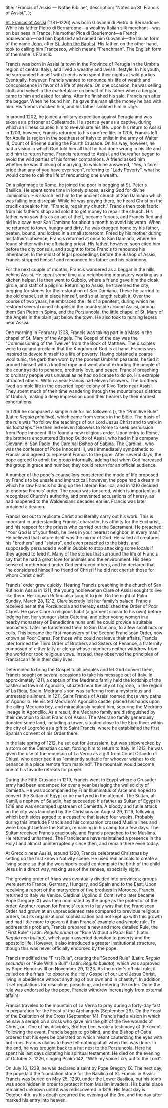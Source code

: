   title: "Francis of Assisi — Notae Bibliae",
  description: "Notes on St. Francis of Assisi.",
};

<Initial text="Francis of Assisi" />

[St. Francis of Assisi](/glossary/names#francis) (1181–1226) was born Giovanni di Pietro di Bernardone. While his father Pietro di Bernardone—a wealthy Italian silk merchant—was on business in France, his mother Pica di Bourlemont—a French noblewoman—had him baptized and named him Giovanni—the Italian form of the name [John](/glossary/names#john), after [ St. John the Baptist](/people/saints/biblical/john-the-baptist). His father, on the other hand, took to calling him Francesco, which means "Frenchman". The English form of the name is Francis.

Francis was born in Assisi (a town in the Province of Perugia in the Umbria region of central Italy), and lived a wealthy and lavish lifestyle. In his youth, he surrounded himself with friends who spent their nights at wild parties. Eventually, however, Francis wanted to renounce his life of wealth and concupiscence in favor of a life of service. On one occasion, he was selling cloth and velvet in the marketplace on behalf of his father when a beggar came to him and asked for alms. After he finished his sale, Francis ran after the beggar. When he found him, he gave the man all the money he had with him. His friends mocked him, and his father scolded him in rage.

In around 1202, he joined a military expedition against Perugia and was taken as a prisoner at Collestrada. He spent a year as a captive, during which an illness caused him to re-evaluate his life. Upon his return to Assisi in 1203, however, Francis returned to his carefree life. In 1205, Francis left for Apulia (a region in the southeast of Italy) to enlist in the army of Walter III, Count of Brienne during the Fourth Crusade. On his way, however, he had a vision in which God told him all that he had done wrong in his life and told him to return home. Francis returned to Assisi, and thereafter began to avoid the wild parties of his former companions. A friend asked him whether he was thinking of marrying, to which he answered, "Yes, a fairer bride than any of you have ever seen", referring to "Lady Poverty", what he would come to call the life of renouncing one's wealth.

On a pilgrimage to Rome, he joined the poor in begging at St. Peter's Basilica. He spent some time in lonely places, asking God for divine illumination. His search led him to the ancient church at San Damiano which was falling into disrepair. While he was praying there, he heard Christ on the crucifix speak to him, "Francis, repair my church." Francis then took fabric from his father's shop and sold it to get money to repair the church. His father, who saw this as an act of theft, became furious, and Francis fled and hid in a cave near San Damiano for about a month to avoid his wrath. When he returned to town, hungry and dirty, he was dragged home by his father, beaten, bound, and locked in a small storeroom. Freed by his mother during his father's absence, Francis returned at once to San Damiano, where he found shelter with the officiating priest. His father, however, soon cited him before the city consuls, and sought to force Francis to renounce his inheritance. In the midst of legal proceedings before the Bishop of Assisi, Francis stripped himself and renounced his father and his patrimony.

For the next couple of months, Francis wandered as a beggar in the hills behind Assisi. He spent some time at a neighboring monastery working as a kitchen helper. He then went to Gubbio, where a friend gave him the cloak, girdle, and staff of a pilgrim. Returning to Assisi, he traversed the city, begging for stones for the restoration of San Damiano. These he carried to the old chapel, set in place himself, and so at length rebuilt it. Over the course of two years, he embraced the life of a penitent, during which he restored several ruined chapels in the countryside around Assisi, among them San Pietro in Spina, and the Porziuncola, the little chapel of St. Mary of the Angels in the plain just below the town. He also took to nursing lepers near Assisi.

One morning in February 1208, Francis was taking part in a Mass in the chapel of St. Mary of the Angels. The Gospel of the day was the "Commissioning of the Twelve" from the Book of Matthew. The disciples were to go and proclaim that the Kingdom of God is at hand. Francis was inspired to devote himself to a life of poverty. Having obtained a coarse wool tunic, the garb then worn by the poorest Umbrian peasants, he tied it around himself with a knotted rope and went about exhorting the people of the countryside to penance, brotherly love, and peace. Francis' preaching to ordinary people was unusual as he had no license to do so. His example attracted others. Within a year Francis had eleven followers. The brothers lived a simple life in the deserted leper colony of Rivo Torto near Assisi. They spent much of their time wandering through the mountainous districts of Umbria, making a deep impression upon their hearers by their earnest exhortations.

In 1209 he composed a simple rule for his followers (<Definition lang="latin" anchor="frater" text="friars" />), the "Primitive Rule" (Latin: *Regula primitiva*), which came from verses in the Bible. The basis of the rule was "to follow the teachings of our Lord Jesus Christ and to walk in his footsteps." He then led eleven followers to Rome to seek permission from Pope Innocent III to found a new religious order. Upon entry to Rome, the brothers encountered Bishop Guido of Assisi, who had in his company Giovanni di San Paolo, the Cardinal Bishop of Sabina. The Cardinal, who was the confessor of Pope Innocent III, was immediately sympathetic to Francis and agreed to represent Francis to the pope. After several days, the pope agreed to admit the group informally, adding that when God increased the group in grace and number, they could return for an official audience.

A number of the pope's counsellors considered the mode of life proposed by Francis to be unsafe and impractical, however, the pope had a dream in which he saw Francis holding up the Lateran Basilica, and in 1210 decided to endorse Francis' order. The group was tonsured, which is important as it recognized Church's authority, and prevented accusations of heresy, as had happened to the Waldensians decades earlier. Francis was later ordained a deacon.

Francis set out to replicate Christ and literally carry out his work. This is important in understanding Francis' character, his affinity for the Eucharist, and his respect for the priests who carried out the Sacrament. He preached: "Your God is of your flesh, he lives in your nearest neighbor, in every man." He believed that nature itself was the mirror of God. He called all creatures his "brothers" and "sisters", and even preached to the birds, and supposedly persuaded a wolf in Gubbio to stop attacking some locals if they agreed to feed it. Many of the stories that surround the life of Francis say that he had a great love for animals and the environment. His deep sense of brotherhood under God embraced others, and he declared that "he considered himself no friend of Christ if he did not cherish those for whom Christ died".

Francis' order grew quickly. Hearing Francis preaching in the church of San Rufino in Assisi in 1211, the young noblewoman Clare of Assisi sought to live like them. Her cousin Rufino also sought to join. On the night of Palm Sunday, March 28, 1212, Clare secretly left her family's palace. Francis received her at the Porziuncola and thereby established the Order of Poor Clares. He gave Clare a religious habit (a garment similar to his own) before lodging her, her younger sister Caterina, and other young women in a nearby monastery of Benedictine nuns until he could provide a suitable monastery. Later he transferred them to San Damiano, to a few small huts or cells. This became the first monastery of the Second Franciscan Order, now known as Poor Clares. For those who could not leave their affairs, Francis later formed the Third Order of Brothers and Sisters of Penance, a fraternity composed of either laity or clergy whose members neither withdrew from the world nor took religious vows. Instead, they observed the principles of Franciscan life in their daily lives.

Determined to bring the Gospel to all peoples and let God convert them, Francis sought on several occasions to take his message out of Italy. In approximately 1211, a captain of the Medrano family held the lordship of the castle and town of Agoncillo, situated near the city of Logroño, in the region of La Rioja, Spain. Medrano's son was suffering from a mysterious and untreatable ailment. In 1211, Saint Francis of Assisi roamed those very paths of Agoncillo. He visited Medrano's Agoncillo castle, placed his hands upon the ailing Medrano boy, and miraculously healed him, securing the Medrano lineage in Agoncillo. As a result, the Medrano family are distinguished by their devotion to Saint Francis of Assisi. The Medrano family generously donated some land, including a tower, situated close to the Ebro River within the city of Logroño as a gift to Saint Francis, where he established the first Spanish convent of his Order there.

In the late spring of 1212, he set out for Jerusalem, but was shipwrecked by a storm on the Dalmatian coast, forcing him to return to Italy. In 1213, he was given the use of the mountain of La Verna as a gift from Count Orlando di Chiusi, who described it as "eminently suitable for whoever wishes to do penance in a place remote from mankind". The mountain would become one of his favorite retreats for prayer.

During the Fifth Crusade in 1219, Francis went to Egypt where a Crusader army had been encamped for over a year besieging the walled city of Damietta. He was accompanied by Friar Illuminatus of Arce and hoped to convert the Sultan of Egypt or be martyred in the attempt. The Sultan, al-Kamil, a nephew of Saladin, had succeeded his father as Sultan of Egypt in 1218 and was encamped upstream of Damietta. A bloody and futile attack on the city was launched by the Christians on August 29, 1219, following which both sides agreed to a ceasefire that lasted four weeks. Probably during this interlude Francis and his companion crossed Muslim lines and were brought before the Sultan, remaining in his camp for a few days. The Sultan received Francis graciously, and Francis preached to the Muslims. He returned unharmed. The Franciscans have maintained a presence in the Holy Land almost uninterruptedly since then, and remain there even today.

At Greccio near Assisi, around 1220, Francis celebrated Christmas by setting up the first known Nativity scene. He used real animals to create a living scene so that the worshipers could contemplate the birth of the child Jesus in a direct way, making use of the senses, especially sight.

The growing order of friars was eventually divided into provinces; groups were sent to France, Germany, Hungary, and Spain and to the East. Upon receiving a report of the martyrdom of five brothers in Morocco, Francis returned to Italy via Venice. Cardinal Ugolino di Conti (who later became Pope Gregory IX) was then nominated by the pope as the protector of the order. Another reason for Francis' return to Italy was that the Franciscan Order had grown at an unprecedented rate compared to previous religious orders, but its organizational sophistication had not kept up with this growth and had little more to govern it than Francis' example and simple rule. To address this problem, Francis prepared a new and more detailed Rule, the "First Rule" (Latin: *Regula prima*) or "Rule Without a Papal Bull" (Latin: *Regula non bullata*), which again asserted devotion to poverty and the apostolic life. However, it also introduced a greater institutional structure, though this was never officially endorsed by the pope.

Francis modified the "First Rule", creating the "Second Rule" (Latin: *Regula secunda*) or "Rule With a Bull" (Latin: *Regula bullata*), which was approved by Pope Honorius III on November 29, 1223. As the order's official rule, it called on the friars "to observe the Holy Gospel of our Lord Jesus Christ, living in obedience without anything of our own and in chastity". In addition, it set regulations for discipline, preaching, and entering the order. Once the rule was endorsed by the pope, Francis withdrew increasingly from external affairs.

Francis traveled to the mountain of La Verna to pray during a forty-day fast in preparation for the Feast of the Archangels (September 29). On the Feast of the Exaltation of the Cross (September 14), Francis had a vision in which he saw a seraph on a cross who gave him the gift of the five wounds of Christ, or <Definition lang="greek" anchor="stigmata" text="stigmata" />. One of his disciples, Brother Leo, wrote a testimony of the event. Following the event, Francis began to go blind, and the Bishop of Ostia ordered that his eyes be operated on which meant cauterizing the eyes with hot irons. Francis claims to have felt nothing at all when this was done. In the end, he was brought back to a hut next to the Porziuncola. Here he spent his last days dictating his spiritual testament. He died on the evening of October 3, 1226, singing Psalm 142, "With my voice I cry out to the Lord".

On July 16, 1228, he was declared a saint by Pope Gregory IX. The next day, the pope laid the foundation stone for the Basilica of St. Francis in Assisi. Francis was buried on May 25, 1230, under the Lower Basilica, but his tomb was soon hidden in order to protect it from Muslim invaders. His burial place remained unknown until it was rediscovered in 1818. His feast day is October 4th, as his death occurred the evening of the 3rd, and the day after marked his entry into heaven.
